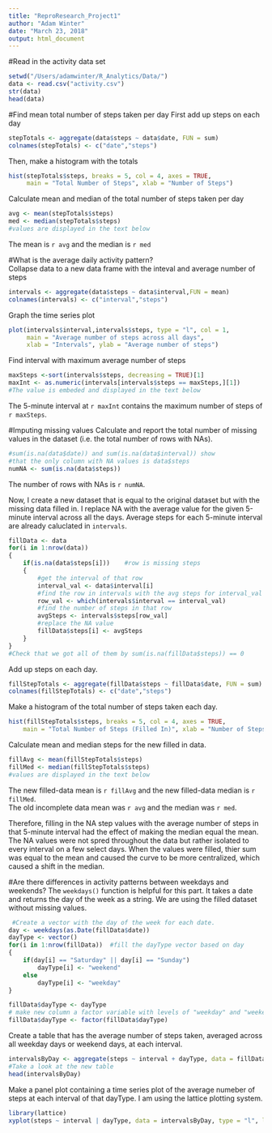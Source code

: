 ```yaml
---
title: "ReproResearch_Project1"
author: "Adam Winter"
date: "March 23, 2018"
output: html_document
---
```


#Read in the activity data set
```r
setwd("/Users/adamwinter/R_Analytics/Data/")
data <- read.csv("activity.csv")
str(data)
head(data)
```
#Find mean total number of steps taken per day
First add up steps on each day  
```r
stepTotals <- aggregate(data$steps ~ data$date, FUN = sum)
colnames(stepTotals) <- c("date","steps")
```
Then, make a histogram with the totals  
```r
hist(stepTotals$steps, breaks = 5, col = 4, axes = TRUE, 
     main = "Total Number of Steps", xlab = "Number of Steps")
```
Calculate mean and median of the total number of steps taken per day  
```r
avg <- mean(stepTotals$steps)
med <- median(stepTotals$steps)
#values are displayed in the text below
```
The mean is `r avg` and the median is `r med`  

#What is the average daily activity pattern?  
Collapse data to a new data frame with the inteval and average number of steps  
```r
intervals <- aggregate(data$steps ~ data$interval,FUN = mean)
colnames(intervals) <- c("interval","steps")
```
Graph the time series plot
```r
plot(intervals$interval,intervals$steps, type = "l", col = 1,
     main = "Average number of steps across all days", 
     xlab = "Intervals", ylab = "Average number of steps")
```
Find interval with maximum average number of steps
```r
maxSteps <-sort(intervals$steps, decreasing = TRUE)[1]
maxInt <- as.numeric(intervals[intervals$steps == maxSteps,][1])
#The value is embeded and displayed in the text below
```
The 5-minute interval at `r maxInt` contains the maximum number of steps of `r maxSteps`.    

#Imputing missing values
Calculate and report the total number of missing values in the dataset (i.e. the total number of rows with NAs).

```r
#sum(is.na(data$date)) and sum(is.na(data$interval)) show
#that the only column with NA values is data$steps
numNA <- sum(is.na(data$steps))
```
The number of rows with NAs is `r numNA`.

Now, I create a new dataset that is equal to the original dataset but with the missing data filled in.  I replace NA with the average value for the given 5-minute interval across all the days.  Average steps for each 5-minute interval are already caluclated in `intervals`.  
```r
fillData <- data
for(i in 1:nrow(data))
{
    if(is.na(data$steps[i]))    #row is missing steps
    {
        #get the interval of that row
        interval_val <- data$interval[i]
        #find the row in intervals with the avg steps for interval_val
        row_val <- which(intervals$interval == interval_val)
        #find the number of steps in that row
        avgSteps <- intervals$steps[row_val]
        #replace the NA value
        fillData$steps[i] <- avgSteps
    }
}
#Check that we got all of them by sum(is.na(fillData$steps)) == 0
```
Add up steps on each day.  
```r
fillStepTotals <- aggregate(fillData$steps ~ fillData$date, FUN = sum)
colnames(fillStepTotals) <- c("date","steps")
```
Make a histogram of the total number of steps taken each day.  
```r
hist(fillStepTotals$steps, breaks = 5, col = 4, axes = TRUE, 
    main = "Total Number of Steps (Filled In)", xlab = "Number of Steps")
```
Calculate mean and median steps for the new filled in data.  
```r
fillAvg <- mean(fillStepTotals$steps)
fillMed <- median(fillStepTotals$steps)
#values are displayed in the text below
```
The new filled-data mean is `r fillAvg` and the new filled-data median is `r fillMed`.  
The old incomplete data mean was `r avg` and the median was `r med`.  

Therefore, filling in the NA step values with the average number of steps in that 5-minute interval had the effect of making the median equal the mean.  The NA values were not spred throughout the data but rather isolated to every interval on a few select days.  When the values were filled, thier sum was equal to the mean and caused the curve to be more centralized, which caused a shift in the median.  

#Are there differences in activity patterns between weekdays and weekends?
The `weekdays()` function is helpful for this part.  It takes a date and returns the day of the week as a string.  We are using the filled dataset without missing values.  
```R
 #Create a vector with the day of the week for each date.
day <- weekdays(as.Date(fillData$date))
dayType <- vector()
for(i in 1:nrow(fillData))  #fill the dayType vector based on day
{
    if(day[i] == "Saturday" || day[i] == "Sunday")
        dayType[i] <- "weekend"
    else
        dayType[i] <- "weekday"
}

fillData$dayType <- dayType
# make new column a factor variable with levels of "weekday" and "weekend"
fillData$dayType <- factor(fillData$dayType)  
```
Create a table that has the average number of steps taken, averaged across all weekday days or weekend days, at each interval.  
```r
intervalsByDay <- aggregate(steps ~ interval + dayType, data = fillData, FUN = mean)
#Take a look at the new table
head(intervalsByDay)
```
Make a panel plot containing a time series plot of the average numeber of steps at each interval of that dayType.  I am using the lattice plotting system.
```r
library(lattice)
xyplot(steps ~ interval | dayType, data = intervalsByDay, type = "l", layout = c(1,2), xlab = "Interval", ylab = "Number of Steps")
```









